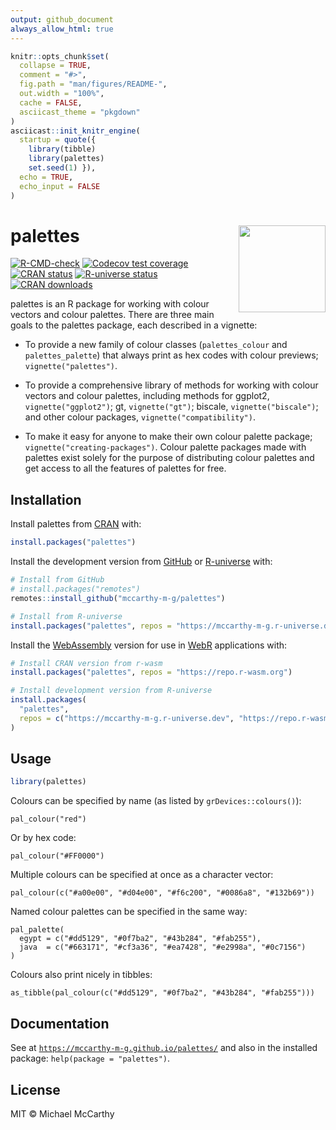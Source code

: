 ```yaml
---
output: github_document
always_allow_html: true
---
```


<!-- README.md is generated from README.Rmd. Please edit that file -->

```r
knitr::opts_chunk$set(
  collapse = TRUE,
  comment = "#>",
  fig.path = "man/figures/README-",
  out.width = "100%",
  cache = FALSE,
  asciicast_theme = "pkgdown"
)
asciicast::init_knitr_engine(
  startup = quote({
    library(tibble)
    library(palettes)
    set.seed(1) }),
  echo = TRUE,
  echo_input = FALSE
)
```

# palettes <a href='https://mccarthy-m-g.github.io/palettes/'><img src='man/figures/logo.png' align="right" height="139"/></a>

<!-- badges: start -->
[![R-CMD-check](https://github.com/mccarthy-m-g/palettes/actions/workflows/R-CMD-check.yaml/badge.svg)](https://github.com/mccarthy-m-g/palettes/actions/workflows/R-CMD-check.yaml)
[![Codecov test coverage](https://codecov.io/gh/mccarthy-m-g/palettes/graph/badge.svg)](https://app.codecov.io/gh/mccarthy-m-g/palettes)
[![CRAN status](https://www.r-pkg.org/badges/version/palettes)](https://CRAN.R-project.org/package=palettes)
[![R-universe status](https://mccarthy-m-g.r-universe.dev/badges/palettes)](https://mccarthy-m-g.r-universe.dev/palettes)
[![CRAN downloads](https://cranlogs.r-pkg.org/badges/grand-total/palettes)](https://cran.r-project.org/package=palettes)
<!-- badges: end -->

palettes is an R package for working with colour vectors and colour palettes. There are three main goals to the palettes package, each described in a vignette:

- To provide a new family of colour classes (`palettes_colour` and `palettes_palette`) that always print as hex codes with colour previews; `vignette("palettes")`.

- To provide a comprehensive library of methods for working with colour vectors and colour palettes, including methods for ggplot2, `vignette("ggplot2")`; gt, `vignette("gt")`; biscale, `vignette("biscale")`; and other colour packages, `vignette("compatibility")`.

- To make it easy for anyone to make their own colour palette package; `vignette("creating-packages")`. Colour palette packages made with palettes exist solely for the purpose of distributing colour palettes and get access to all the features of palettes for free.

## Installation

Install palettes from [CRAN](https://CRAN.R-project.org/package=palettes) with:

```r
install.packages("palettes")
```

Install the development version from [GitHub](https://github.com/mccarthy-m-g/palettes) or [R-universe](https://mccarthy-m-g.r-universe.dev/palettes) with:

```r
# Install from GitHub
# install.packages("remotes")
remotes::install_github("mccarthy-m-g/palettes")

# Install from R-universe
install.packages("palettes", repos = "https://mccarthy-m-g.r-universe.dev")
```

Install the [WebAssembly](https://webassembly.org) version for use in [WebR](https://docs.r-wasm.org/webr/latest/) applications with:

```r
# Install CRAN version from r-wasm
install.packages("palettes", repos = "https://repo.r-wasm.org")

# Install development version from R-universe
install.packages(
  "palettes",
  repos = c("https://mccarthy-m-g.r-universe.dev", "https://repo.r-wasm.org")
)
```

## Usage

```r
library(palettes)
```

Colours can be specified by name (as listed by `grDevices::colours()`):

```asciicast
pal_colour("red")
```

Or by hex code:

```asciicast
pal_colour("#FF0000")
```

Multiple colours can be specified at once as a character vector:

```asciicast
pal_colour(c("#a00e00", "#d04e00", "#f6c200", "#0086a8", "#132b69"))
```

Named colour palettes can be specified in the same way:

```asciicast
pal_palette(
  egypt = c("#dd5129", "#0f7ba2", "#43b284", "#fab255"),
  java  = c("#663171", "#cf3a36", "#ea7428", "#e2998a", "#0c7156")
)
```

Colours also print nicely in tibbles:

```asciicast
as_tibble(pal_colour(c("#dd5129", "#0f7ba2", "#43b284", "#fab255")))
```

## Documentation

See at [`https://mccarthy-m-g.github.io/palettes/`](https://mccarthy-m-g.github.io/palettes/reference/index.html) and also in the installed package: `help(package = "palettes")`.

## License

MIT © Michael McCarthy
